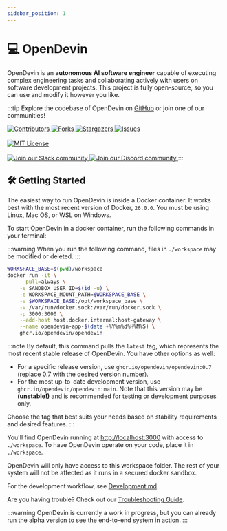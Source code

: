 ```yaml
---
sidebar_position: 1
---
```


# 💻 OpenDevin

OpenDevin is an **autonomous AI software engineer** capable of executing complex engineering tasks and collaborating actively with users on software development projects.
This project is fully open-source, so you can use and modify it however you like.

:::tip
Explore the codebase of OpenDevin on [GitHub](https://github.com/OpenDevin/OpenDevin) or join one of our communities!

<a href="https://github.com/OpenDevin/OpenDevin/graphs/contributors">
  <img
    src="https://img.shields.io/github/contributors/opendevin/opendevin?style=for-the-badge"
    alt="Contributors"
  />
</a>
<a href="https://github.com/OpenDevin/OpenDevin/network/members">
  <img
    src="https://img.shields.io/github/forks/opendevin/opendevin?style=for-the-badge"
    alt="Forks"
  />
</a>
<a href="https://github.com/OpenDevin/OpenDevin/stargazers">
  <img
    src="https://img.shields.io/github/stars/opendevin/opendevin?style=for-the-badge"
    alt="Stargazers"
  />
</a>
<a href="https://github.com/OpenDevin/OpenDevin/issues">
  <img
    src="https://img.shields.io/github/issues/opendevin/opendevin?style=for-the-badge"
    alt="Issues"
  />
</a>
<br></br>
<a href="https://github.com/OpenDevin/OpenDevin/blob/main/LICENSE">
  <img
    src="https://img.shields.io/github/license/opendevin/opendevin?style=for-the-badge"
    alt="MIT License"
  />
</a>
<br></br>
<a href="https://join.slack.com/t/opendevin/shared_invite/zt-2jsrl32uf-fTeeFjNyNYxqSZt5NPY3fA">
  <img
    src="https://img.shields.io/badge/Slack-Join%20Us-red?logo=slack&logoColor=white&style=for-the-badge"
    alt="Join our Slack community"
  />
</a>
<a href="https://discord.gg/ESHStjSjD4">
  <img
    src="https://img.shields.io/badge/Discord-Join%20Us-purple?logo=discord&logoColor=white&style=for-the-badge"
    alt="Join our Discord community"
  />
</a>
:::

## 🛠️ Getting Started

The easiest way to run OpenDevin is inside a Docker container. It works best with the most recent version of Docker, `26.0.0`.
You must be using Linux, Mac OS, or WSL on Windows.

To start OpenDevin in a docker container, run the following commands in your terminal:

:::warning
When you run the following command, files in `./workspace` may be modified or deleted.
:::

```bash
WORKSPACE_BASE=$(pwd)/workspace
docker run -it \
    --pull=always \
    -e SANDBOX_USER_ID=$(id -u) \
    -e WORKSPACE_MOUNT_PATH=$WORKSPACE_BASE \
    -v $WORKSPACE_BASE:/opt/workspace_base \
    -v /var/run/docker.sock:/var/run/docker.sock \
    -p 3000:3000 \
    --add-host host.docker.internal:host-gateway \
    --name opendevin-app-$(date +%Y%m%d%H%M%S) \
    ghcr.io/opendevin/opendevin
```

:::note
By default, this command pulls the `latest` tag, which represents the most recent stable release of OpenDevin. You have other options as well:

- For a specific release version, use `ghcr.io/opendevin/opendevin:0.7` (replace 0.7 with the desired version number).
- For the most up-to-date development version, use `ghcr.io/opendevin/opendevin:main`. Note that this version may be **(unstable!)** and is recommended for testing or development purposes only.

Choose the tag that best suits your needs based on stability requirements and desired features.
:::

You'll find OpenDevin running at [http://localhost:3000](http://localhost:3000) with access to `./workspace`. To have OpenDevin operate on your code, place it in `./workspace`.

OpenDevin will only have access to this workspace folder. The rest of your system will not be affected as it runs in a secured docker sandbox.

For the development workflow, see [Development.md](https://github.com/OpenDevin/OpenDevin/blob/main/Development.md).

Are you having trouble? Check out our [Troubleshooting Guide](https://opendevin.github.io/OpenDevin/modules/usage/troubleshooting).

:::warning
OpenDevin is currently a work in progress, but you can already run the alpha version to see the end-to-end system in action.
:::

[contributors-shield]: https://img.shields.io/github/contributors/opendevin/opendevin?style=for-the-badge
[contributors-url]: https://github.com/OpenDevin/OpenDevin/graphs/contributors
[forks-shield]: https://img.shields.io/github/forks/opendevin/opendevin?style=for-the-badge
[forks-url]: https://github.com/OpenDevin/OpenDevin/network/members
[stars-shield]: https://img.shields.io/github/stars/opendevin/opendevin?style=for-the-badge
[stars-url]: https://github.com/OpenDevin/OpenDevin/stargazers
[issues-shield]: https://img.shields.io/github/issues/opendevin/opendevin?style=for-the-badge
[issues-url]: https://github.com/OpenDevin/OpenDevin/issues
[license-shield]: https://img.shields.io/github/license/opendevin/opendevin?style=for-the-badge
[license-url]: https://github.com/OpenDevin/OpenDevin/blob/main/LICENSE
